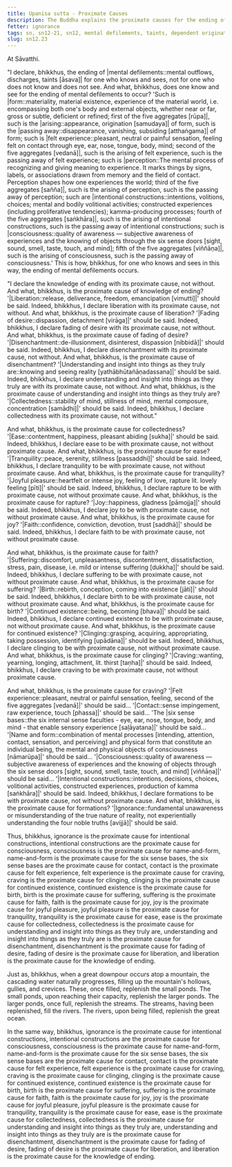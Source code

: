 ```yaml
---
title: Upanisa sutta - Proximate Causes
description: The Buddha explains the proximate causes for the ending of the mental defilements. The twelve factors leading to the ending of defilements are explained along with twelve factors that lead to suffering.
fetter: ignorance
tags: sn, sn12-21, sn12, mental defilements, taints, dependent origination,dependent co-arising, suffering, liberation, ignorance, intentional constructions, consciousness, name and form, six sense bases, contact, felt experience, feeling, craving, clinging, continued existence, birth, suffering, faith, joy, joyful pleasure, rapture, tranquility, ease, collectedness, understanding, insight, disenchantment, fading of desire, knowledge
slug: sn12.23
---
```


At Sāvatthi.

"I declare, bhikkhus, the ending of |mental defilements::mental outflows, discharges, taints [āsava]| for one who knows and sees, not for one who does not know and does not see. And what, bhikkhus, does one know and see for the ending of mental defilements to occur? 'Such is |form::materiality, material existence, experience of the material world, i.e. encompassing both one's body and external objects, whether near or far, gross or subtle, deficient or refined; first of the five aggregates [rūpa]|, such is the |arising::appearance, origination [samudaya]| of form, such is the |passing away::disappearance, vanishing, subsiding [atthaṅgama]| of form; such is |felt experience::pleasant, neutral or painful sensation, feeling felt on contact through eye, ear, nose, tongue, body, mind; second of the five aggregates [vedanā]|, such is the arising of felt experience, such is the passing away of felt experience; such is |perception::The mental process of recognizing and giving meaning to experience. It marks things by signs, labels, or associations drawn from memory and the field of contact. Perception shapes how one experiences the world; third of the five aggregates [sañña]|, such is the arising of perception, such is the passing away of perception; such are |intentional constructions::intentions, volitions, choices; mental and bodily volitional activities; constructed experiences (including proliferative tendencies); kamma-producing processes; fourth of the five aggregates [saṅkhāra]|, such is the arising of intentional constructions, such is the passing away of intentional constructions; such is |consciousness::quality of awareness — subjective awareness of experiences and the knowing of objects through the six sense doors [sight, sound, smell, taste, touch, and mind]; fifth of the five aggregates [viññāṇa]|, such is the arising of consciousness, such is the passing away of consciousness.' This is how, bhikkhus, for one who knows and sees in this way, the ending of mental defilements occurs.

"I declare the knowledge of ending with its proximate cause, not without. And what, bhikkhus, is the proximate cause of knowledge of ending? '|Liberation::release, deliverance, freedom, emancipation [vimutti]|' should be said. Indeed, bhikkhus, I declare liberation with its proximate cause, not without. And what, bhikkhus, is the proximate cause of liberation? '|Fading of desire::dispassion, detachment [virāga]|' should be said. Indeed, bhikkhus, I declare fading of desire with its proximate cause, not without. And what, bhikkhus, is the proximate cause of fading of desire? '|Disenchantment::de-illusionment, disinterest, dispassion [nibbidā]|' should be said. Indeed, bhikkhus, I declare disenchantment with its proximate cause, not without. And what, bhikkhus, is the proximate cause of disenchantment? '|Understanding and insight into things as they truly are::knowing and seeing reality [yathābhūtañāṇadassana]|' should be said. Indeed, bhikkhus, I declare understanding and insight into things as they truly are with its proximate cause, not without. And what, bhikkhus, is the proximate cause of understanding and insight into things as they truly are? '|Collectedness::stability of mind, stillness of mind, mental composure, concentration [samādhi]|' should be said. Indeed, bhikkhus, I declare collectedness with its proximate cause, not without."

And what, bhikkhus, is the proximate cause for collectedness? '|Ease::contentment, happiness, pleasant abiding [sukha]|' should be said. Indeed, bhikkhus, I declare ease to be with proximate cause, not without proximate cause. And what, bhikkhus, is the proximate cause for ease? '|Tranquility::peace, serenity, stillness [passaddhi]|' should be said. Indeed, bhikkhus, I declare tranquility to be with proximate cause, not without proximate cause. And what, bhikkhus, is the proximate cause for tranquility? '|Joyful pleasure::heartfelt or intense joy, feeling of love, rapture lit. lovely feeling [pīti]|' should be said. Indeed, bhikkhus, I declare rapture to be with proximate cause, not without proximate cause. And what, bhikkhus, is the proximate cause for rapture? '|Joy::happiness, gladness [pāmojja]|' should be said. Indeed, bhikkhus, I declare joy to be with proximate cause, not without proximate cause. And what, bhikkhus, is the proximate cause for joy? '|Faith::confidence, conviction, devotion, trust [saddhā]|' should be said. Indeed, bhikkhus, I declare faith to be with proximate cause, not without proximate cause.

And what, bhikkhus, is the proximate cause for faith? '|Suffering::discomfort, unpleasantness, discontentment, dissatisfaction, stress, pain, disease, i.e. mild or intense suffering [dukkha]|' should be said. Indeed, bhikkhus, I declare suffering to be with proximate cause, not without proximate cause. And what, bhikkhus, is the proximate cause for suffering? '|Birth::rebirth, conception, coming into existence [jāti]|' should be said. Indeed, bhikkhus, I declare birth to be with proximate cause, not without proximate cause. And what, bhikkhus, is the proximate cause for birth? '|Continued existence::being, becoming [bhava]|' should be said. Indeed, bhikkhus, I declare continued existence to be with proximate cause, not without proximate cause. And what, bhikkhus, is the proximate cause for continued existence? '|Clinging::grasping, acquiring, appropriating, taking possession, identifying [upādāna]|' should be said. Indeed, bhikkhus, I declare clinging to be with proximate cause, not without proximate cause. And what, bhikkhus, is the proximate cause for clinging? '|Craving::wanting, yearning, longing, attachment, lit. thirst [taṇha]|' should be said. Indeed, bhikkhus, I declare craving to be with proximate cause, not without proximate cause.

And what, bhikkhus, is the proximate cause for craving? '|Felt experience::pleasant, neutral or painful sensation, feeling, second of the five aggregates [vedanā]|' should be said... '|Contact::sense impingement, raw experience, touch [phassa]|' should be said... 'The |six sense bases::the six internal sense faculties - eye, ear, nose, tongue, body, and mind - that enable sensory experience [saḷāyatana]|' should be said... '|Name and form::combination of mental processes [intending, attention, contact, sensation, and perceiving] and physical form that constitute an individual being, the mental and physical objects of consciousness [nāmarūpa]|' should be said... '|Consciousness::quality of awareness — subjective awareness of experiences and the knowing of objects through the six sense doors [sight, sound, smell, taste, touch, and mind] [viññāṇa]|' should be said... '|Intentional constructions::intentions, decisions, choices, volitional activities, constructed experiences, production of kamma [saṅkhāra]|' should be said. Indeed, bhikkhus, I declare formations to be with proximate cause, not without proximate cause. And what, bhikkhus, is the proximate cause for formations? '|Ignorance::fundamental unawareness or misunderstanding of the true nature of reality, not experientially understanding the four noble truths [avijjā]|' should be said.

Thus, bhikkhus, ignorance is the proximate cause for intentional constructions, intentional constructions are the proximate cause for consciousness, consciousness is the proximate cause for name-and-form, name-and-form is the proximate cause for the six sense bases, the six sense bases are the proximate cause for contact, contact is the proximate cause for felt experience, felt experience is the proximate cause for craving, craving is the proximate cause for clinging, clinging is the proximate cause for continued existence, continued existence is the proximate cause for birth, birth is the proximate cause for suffering, suffering is the proximate cause for faith, faith is the proximate cause for joy, joy is the proximate cause for joyful pleasure, joyful pleasure is the proximate cause for tranquility, tranquility is the proximate cause for ease, ease is the proximate cause for collectedness, collectedness is the proximate cause for understanding and insight into things as they truly are, understanding and insight into things as they truly are is the proximate cause for disenchantment, disenchantment is the proximate cause for fading of desire, fading of desire is the proximate cause for liberation, and liberation is the proximate cause for the knowledge of ending.

Just as, bhikkhus, when a great downpour occurs atop a mountain, the cascading water naturally progresses, filling up the mountain's hollows, gullies, and crevices. These, once filled, replenish the small ponds. The small ponds, upon reaching their capacity, replenish the larger ponds. The larger ponds, once full, replenish the streams. The streams, having been replenished, fill the rivers. The rivers, upon being filled, replenish the great ocean.

In the same way, bhikkhus, ignorance is the proximate cause for intentional constructions, intentional constructions are the proximate cause for consciousness, consciousness is the proximate cause for name-and-form, name-and-form is the proximate cause for the six sense bases, the six sense bases are the proximate cause for contact, contact is the proximate cause for felt experience, felt experience is the proximate cause for craving, craving is the proximate cause for clinging, clinging is the proximate cause for continued existence, continued existence is the proximate cause for birth, birth is the proximate cause for suffering, suffering is the proximate cause for faith, faith is the proximate cause for joy, joy is the proximate cause for joyful pleasure, joyful pleasure is the proximate cause for tranquility, tranquility is the proximate cause for ease, ease is the proximate cause for collectedness, collectedness is the proximate cause for understanding and insight into things as they truly are, understanding and insight into things as they truly are is the proximate cause for disenchantment, disenchantment is the proximate cause for fading of desire, fading of desire is the proximate cause for liberation, and liberation is the proximate cause for the knowledge of ending.